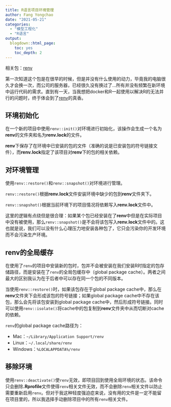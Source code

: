 ```yaml
---
title: R语言项目环境管理
author: Fang Yongchao
date: "2021-05-21"
categories:
  - "模型工程化"
  - "R语言"
output:
  blogdown::html_page:
    toc: yes
    toc_depth: 2
---
```


相关包：[renv](https://mirrors.tuna.tsinghua.edu.cn/CRAN/web/packages/renv/index.html)

第一次知道这个包是在很早的时候，但是并没有什么使用的动力，毕竟我的电脑很久才会换一次，而公司的服务器，已经很久没有换过了...所有并没有频繁在新环境中运行代码的需求。直到有一天，当我想把docker和R一起使用以解决R的无法并行的问题时，终于体会到了[renv](https://mirrors.tuna.tsinghua.edu.cn/CRAN/web/packages/renv/index.html)的真香。

## 环境初始化

在一个新的项目中使用`renv::init()`对环境进行初始化，该操作会生成一个名为**renv**的文件夹和名为**renv.lock**的文件。

**renv**下保存了在环境中已安装的包的文件（准确的说是已安装包的符号链接文件），而**renv.lock**指定了该项目对**renv**下的包的相关依赖。

## 对环境管理

使用`renv::restore()`和`renv::snapshot()`对环境进行管理。

`renv::restore()`根据**renv.lock**文件安装环境中缺少的包到**renv**文件夹下。

`renv::snapshot()`根据当前环境下的项目情况将依赖写入**renv.lock**文件中。

这里的逻辑有点绕但是很合理：如果某个包已经安装在了**renv**中但是在实际项目中没有被使用，那么`renv::snapshot()`是不会将该包写入**renv.lock**文件中的。这也就是说，我们可以没有什么心理压力地安装各种包了，它只会污染你的开发环境而不会污染生产环境。

## renv的全局缓存

在使用了`renv`的项目中安装新的包时，包并不会被安装在我们安装R时指定的包存储路径，而是安装在了`renv`的全局包缓存中（global package cache）。两者之间最大的区别我认为在于后者中可以存在同一个包的不同版本。

当使用`renv::restore()`时，如果该包存在于global package cache中，那么在**renv**文件夹下会形成该包的符号链接；如果global package cache中不存在该包，那么会先将该包安装到global package cache中，然后形成符号链接。同时可以使用`renv::isolate()`将cache中的包复制到**renv**文件夹中从而切断对cache的依赖。

`renv`的global package cache路径为：

- Mac：`~/Library/Application Support/renv`
- Linux：`~/.local/share/renv`
- Windows：`%LOCALAPPDATA%/renv`

## 移除环境

使用`renv::deactivate()`使`renv`无效，即项目回到使用全局环境的状态。该命令只会删除**.Rprofile**文件使得`renv`相关文件无效，而不会删除`renv`相关文件以防止需要重新启用`renv`。但对于我这种轻度强迫症来说，没有用的文件是一定不能留在项目里的，所以我选择手动删除项目中的所有`renv`相关文件。



